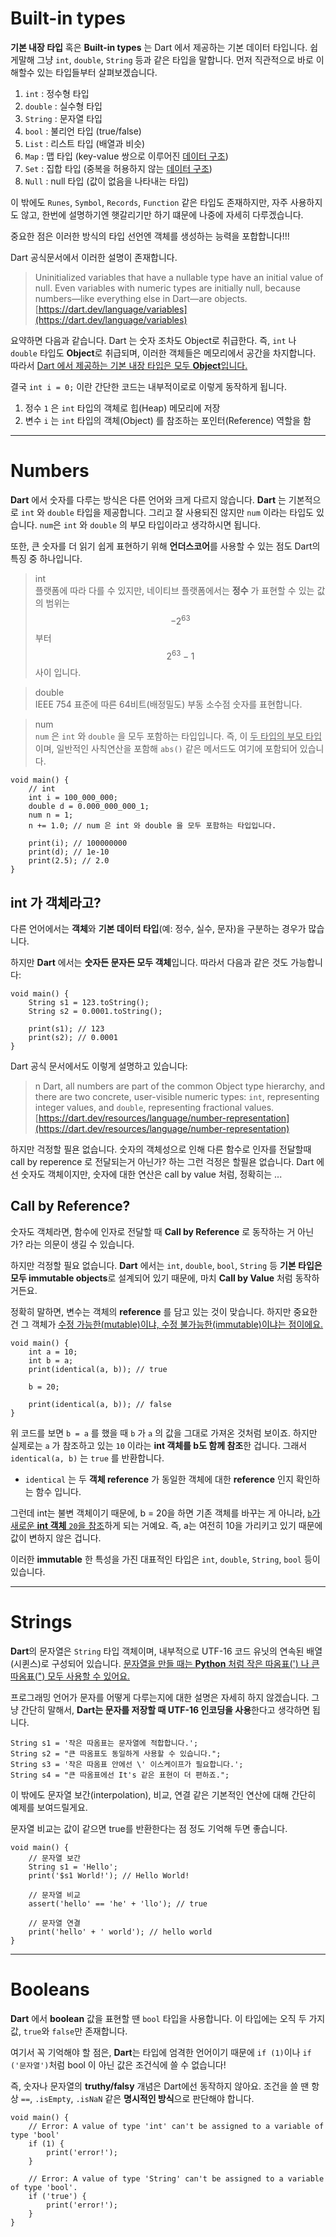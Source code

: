 # Built-in types

**기본 내장 타입** 혹은 **Built-in types** 는 Dart 에서 제공하는 기본 데이터 타입니다. 쉽게말해 그냥 `int`, `double`, `String` 등과 같은 타입을 말합니다. 먼저 직관적으로 바로 이해할수 있는 타입들부터 살펴보겠습니다.

1. `int` : 정수형 타입
2. `double` : 실수형 타입
3. `String` : 문자열 타입
4. `bool` : 불리언 타입 (true/false)
5. `List` : 리스트 타입 (배열과 비슷)
6. `Map` : 맵 타입 (key-value 쌍으로 이루어진 <U>데이터 구조</U>)
7. `Set` : 집합 타입 (중복을 허용하지 않는 <U>데이터 구조</U>)
8. `Null` : null 타입 (값이 없음을 나타내는 타입)

이 밖에도 `Runes`, `Symbol`, `Records`, `Function` 같은 타입도 존재하지만, 자주 사용하지도 않고, 한번에 설명하기엔 햇갈리기만 하기 떄문에 나중에 자세히 다루겠습니다.

중요한 점은 <R>이러한 방식의 타입 선언엔 객체를 생성하는 능력을 포합합니다!!!</R>

Dart 공식문서에서 이러한 설명이 존재합니다.

> Uninitialized variables that have a nullable type have an initial value of null. Even variables with numeric types are initially null, because numbers—like everything else in Dart—are objects.
> <br/>
> [https://dart.dev/language/variables](https://dart.dev/language/variables)

요약하면 다음과 같습니다. <R>Dart 는 숫자 조차도 Object로 취급한다.</R> 즉, `int` 나 `double` 타입도 **Object**로 취급되며, 이러한 객체들은 메모리에서 공간을 차지합니다. 따라서 <U>Dart 에서 제공하는 기본 내장 타입은 모두 **Object**입니다.</U>

결국 `int i = 0;` 이란 간단한 코드는 내부적이로로 이렇게 동작하게 됩니다.
1. 정수 `1` 은 `int` 타입의 객체로 힙(Heap) 메모리에 저장
2. 변수 `i` 는 `int` 타입의 객체(Object) 를 참조하는 포인터(Reference) 역할을 함

***

# Numbers
**Dart** 에서 숫자를 다루는 방식은 다른 언어와 크게 다르지 않습니다. **Dart** 는 기본적으로 `int` 와 `double` 타입을 제공합니다. 그리고 잘 사용되진 않지만 `num` 이라는 타입도 있습니다. `num`은 `int` 와 `double` 의 부모 타입이라고 생각하시면 됩니다.

또한, 큰 숫자를 더 읽기 쉽게 표현하기 위해 **언더스코어**를 사용할 수 있는 점도 Dart의 특징 중 하나입니다.

> <R>int</R>
> <br/>
> 플랫폼에 따라 다를 수 있지만, 네이티브 플랫폼에서는 **정수** 가 표현할 수 있는 값의 범위는 $$-2^{63}$$ 부터 $$2^{63}-1$$ 사이 입니다.

> <R>double</R>
> <br/>
> IEEE 754 표준에 따른 64비트(배정밀도) 부동 소수점 숫자를 표현합니다.

> <R>num</R>
> <br/>
> `num` 은 `int` 와 `double` 을 모두 포함하는 타입입니다. 즉, 이 <U>두 타입의 부모 타입</U>이며, 일반적인 사칙연산을 포함해 `abs()` 같은 메서드도 여기에 포함되어 있습니다.

```dart:숫자-표현
void main() {
    // int
    int i = 100_000_000;
    double d = 0.000_000_000_1;
    num n = 1;
    n += 1.0; // num 은 int 와 double 을 모두 포함하는 타입입니다.

    print(i); // 100000000
    print(d); // 1e-10
    print(2.5); // 2.0
}
```


## int 가 객체라고?

다른 언어에서는 **객체**와 **기본 데이터 타입**(예: 정수, 실수, 문자)을 구분하는 경우가 많습니다.

하지만 **Dart** 에서는 **숫자든 문자든 모두 객체**입니다. 따라서 다음과 같은 것도 가능합니다:

```dart:객체성
void main() {
    String s1 = 123.toString();
    String s2 = 0.0001.toString();

    print(s1); // 123
    print(s2); // 0.0001
}
```

Dart 공식 문서에서도 이렇게 설명하고 있습니다:

> n Dart, all numbers are part of the common Object type hierarchy, and there are two concrete, user-visible numeric types: `int`, representing integer values, and `double`, representing fractional values.
> <br/>
> [https://dart.dev/resources/language/number-representation](https://dart.dev/resources/language/number-representation)

하지만 걱정할 필욘 없습니다. 숫자의 객체성으로 인해 다른 함수로 인자를 전달할때 call by reperence 로 전달되는거 아닌가? 하는 그런 걱정은 할필욘 없습니다. Dart 에선 숫자도 객체이지만, 숫자에 대한 연산은 call by value <R>처럼</R>, 정확히는 ...

## Call by Reference?
숫자도 객체라면, 함수에 인자로 전달할 때 **Call by Reference** 로 동작하는 거 아닌가? 라는 의문이 생길 수 있습니다.

하지만 걱정할 필요 없습니다. **Dart** 에서는 `int`, `double`, `bool`, `String` 등 **기본 타입은 모두 immutable objects**로 설계되어 있기 때문에, 마치 **Call by Value** <R>처럼</R> 동작하거든요.

정확히 말하면, 변수는 객체의 **reference** 를 담고 있는 것이 맞습니다. 하지만 중요한 건 그 객체가 <U>수정 가능한(mutable)이냐, 수정 불가능한(immutable)이냐는 점이에요.</U>

```dart:example
void main() {
    int a = 10;
    int b = a;
    print(identical(a, b)); // true

    b = 20;

    print(identical(a, b)); // false
}
```

위 코드를 보면 `b = a` 를 했을 때 `b` 가 `a` 의 값을 그대로 가져온 것처럼 보이죠. 하지만 실제로는 `a` 가 참조하고 있는 `10` 이라는 **int 객체를 b도 함께 참조**한 겁니다. 그래서 `identical(a, b)` 는 `true` 를 반환합니다.

* `identical` 는 두 **객체 reference** 가 동일한 객체에 대한 **reference** 인지 확인하는 함수 입니다.

그런데 int는 불변 객체이기 때문에, b = 20을 하면 기존 객체를 바꾸는 게 아니라, <U>`b`가 새로운 **int 객체** `20`을 참조</U>하게 되는 거예요. 즉, a는 여전히 10을 가리키고 있기 때문에 값이 변하지 않은 겁니다.

이러한 **immutable** 한 특성을 가진 대표적인 타입은 `int`, `double`, `String`, `bool` 등이 있습니다.

***

# Strings

**Dart**의 문자열은 `String` 타입 객체이며, 내부적으로 UTF-16 코드 유닛의 연속된 배열(시퀸스)로 구성되어 있습니다. <U>문자열을 만들 때는 **Python** 처럼 작은 따옴표(') 나 큰 따옴표(") 모두 사용할 수 있어요.</U>

프로그래밍 언어가 문자를 어떻게 다루는지에 대한 설명은 자세히 하지 않겠습니다. 그냥 간단히 말해서, **Dart는 문자를 저장할 때 UTF-16 인코딩을 사용**한다고 생각하면 됩니다.

```dart:example
String s1 = '작은 따옴표는 문자열에 적합합니다.';
String s2 = "큰 따옴표도 동일하게 사용할 수 있습니다.";
String s3 = '작은 따옴표 안에선 \' 이스케이프가 필요합니다.';
String s4 = "큰 따옴표에선 It's 같은 표현이 더 편하죠.";
```

이 밖에도 문자열 보간(interpolation), 비교, 연결 같은 기본적인 연산에 대해 간단히 예제를 보여드릴게요.

문자열 비교는 값이 같으면 true를 반환한다는 점 정도 기억해 두면 좋습니다.

```dart:보간-비교-연결
void main() {
    // 문자열 보간
    String s1 = 'Hello';
    print('$s1 World!'); // Hello World!

    // 문자열 비교
    assert('hello' == 'he' + 'llo'); // true

    // 문자열 연결
    print('hello' + ' world'); // hello world
}
```


***

# Booleans

**Dart** 에서 **boolean** 값을 표현할 땐 `bool` 타입을 사용합니다. 이 타입에는 오직 두 가지 값, `true`와 `false`만 존재합니다.

여기서 꼭 기억해야 할 점은, **Dart**는 타입에 엄격한 언어이기 때문에 `if (1)`이나 `if ('문자열')`처럼 <R>bool 이 아닌 값은 조건식에 쓸 수 없습니다!</R>

즉, 숫자나 문자열의 **truthy/falsy** 개념은 Dart에선 동작하지 않아요. 조건을 쓸 땐 항상 `==`, `.isEmpty`, `.isNaN` 같은 **명시적인 방식**으로 판단해야 합니다.

```dart:Booleans
void main() {
    // Error: A value of type 'int' can't be assigned to a variable of type 'bool'
    if (1) {
        print('error!');
    }

    // Error: A value of type 'String' can't be assigned to a variable of type 'bool'.
    if ('true') {
        print('error!');
    }
}
```